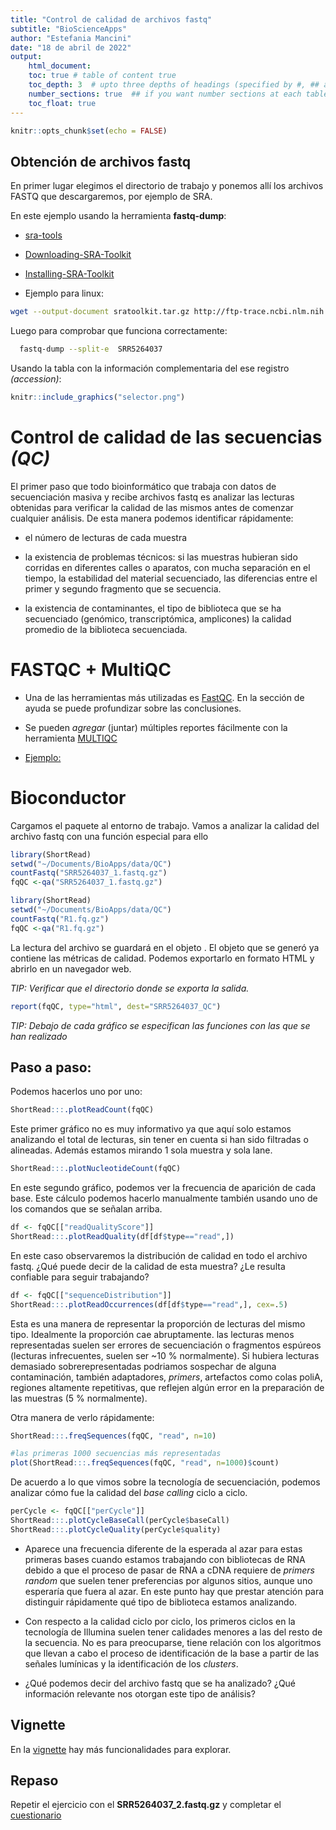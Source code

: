 ```yaml
---
title: "Control de calidad de archivos fastq"
subtitle: "BioScienceApps"
author: "Estefania Mancini"
date: "18 de abril de 2022"
output:
    html_document:
    toc: true # table of content true
    toc_depth: 3  # upto three depths of headings (specified by #, ## and ###)
    number_sections: true  ## if you want number sections at each table header
    toc_float: true
---
```


```r
knitr::opts_chunk$set(echo = FALSE)
```

## Obtención de archivos fastq 

En primer lugar elegimos el directorio de trabajo y ponemos allı́ los archivos FASTQ que descargaremos, por ejemplo de SRA.

En este ejemplo usando la herramienta **fastq-dump**:

* [sra-tools](https://github.com/ncbi/sra-tools/)

* [Downloading-SRA-Toolkit](https://github.com/ncbi/sra-tools/wiki/01.-Downloading-SRA-Toolkit/)

* [Installing-SRA-Toolkit](https://github.com/ncbi/sra-tools/wiki/02.-Installing-SRA-Toolkit)

* Ejemplo para linux:

```bash
wget --output-document sratoolkit.tar.gz http://ftp-trace.ncbi.nlm.nih.gov/sra/sdk/current/sratoolkit.current-ubuntu64.tar.gz
```

Luego para comprobar que funciona correctamente:

```bash
  fastq-dump --split-e  SRR5264037
```

Usando la tabla con la información complementaria  del ese registro _(accession)_:

```r
knitr::include_graphics("selector.png")
```

# Control de calidad de las secuencias _(QC)_

El primer paso que todo bioinformático que trabaja con datos de secuenciación masiva y recibe archivos fastq es analizar las lecturas obtenidas para verificar la calidad de las mismos antes de comenzar cualquier análisis. De esta manera podemos identificar rápidamente: 

* el número de lecturas de cada muestra

* la existencia de problemas técnicos: si las muestras hubieran sido corridas en diferentes calles o aparatos, con mucha separación en el tiempo, la estabilidad del material secuenciado, las diferencias entre el primer y segundo fragmento que se secuencia.

* la existencia de contaminantes, el tipo de biblioteca que se ha secuenciado (genómico, transcriptómica, amplicones) la calidad promedio de la biblioteca secuenciada.

# FASTQC + MultiQC

* Una de las herramientas más utilizadas es   [FastQC](https://www.bioinformatics.babraham.ac.uk/projects/fastqc/). En la sección de ayuda se puede profundizar sobre las conclusiones. 

* Se pueden _agregar_ (juntar) múltiples reportes fácilmente con la herramienta [MULTIQC](https://multiqc.info/)

* [Ejemplo:](https://estepi.github.io/RNA-Seq_II_esp/multiqc/multiqc_report.html)

# Bioconductor 

Cargamos el paquete al entorno de trabajo. Vamos a analizar la calidad del archivo fastq con una función especial para ello 
\texttt{qa}


```r
library(ShortRead)
setwd("~/Documents/BioApps/data/QC")
countFastq("SRR5264037_1.fastq.gz")
fqQC <-qa("SRR5264037_1.fastq.gz")
```

```r
library(ShortRead)
setwd("~/Documents/BioApps/data/QC")
countFastq("R1.fq.gz")
fqQC <-qa("R1.fq.gz")
```

La lectura del archivo se guardará en el objeto \textbf{fqQC}. 
El objeto que se generó ya contiene las métricas de calidad. Podemos exportarlo en formato HTML y abrirlo en un navegador web. 

_TIP: Verificar que el directorio donde se exporta la salida._

```r
report(fqQC, type="html", dest="SRR5264037_QC")
```


_TIP: Debajo de cada gráfico se especifican las funciones con las que se han realizado_

##  Paso a paso: 

Podemos hacerlos uno por uno:

```r
ShortRead:::.plotReadCount(fqQC)
```

Este primer gráfico no es muy informativo ya que aquı́ solo estamos analizando el total de lecturas, sin tener en cuenta si han sido filtradas o alineadas. Además estamos mirando 1 sola muestra y sola lane.

```r
ShortRead:::.plotNucleotideCount(fqQC)
```

En este segundo gráfico, podemos ver la frecuencia de aparición de cada base. Este cálculo podemos hacerlo manualmente también usando uno de los comandos que se señalan arriba.

```r
df <- fqQC[["readQualityScore"]]
ShortRead:::.plotReadQuality(df[df$type=="read",])
```

En este caso observaremos la distribución de calidad en todo el archivo fastq. ¿Qué puede decir de la calidad de esta muestra? ¿Le resulta confiable para seguir trabajando?

```r
df <- fqQC[["sequenceDistribution"]]
ShortRead:::.plotReadOccurrences(df[df$type=="read",], cex=.5)
```

Esta es una manera de representar la proporción de lecturas del mismo tipo. Idealmente la proporción cae abruptamente. las lecturas menos representadas suelen ser errores de secuenciación o fragmentos espúreos (lecturas infrecuentes, suelen ser ~10 % normalmente). Si hubiera lecturas demasiado sobrerepresentadas podriamos sospechar de alguna contaminación, también adaptadores, _primers_, artefactos como colas poliA, regiones altamente repetitivas, que reflejen algún error en la preparación de las muestras (5 % normalmente). 

Otra manera de verlo rápidamente:

```r
ShortRead:::.freqSequences(fqQC, "read", n=10)

#las primeras 1000 secuencias más representadas
plot(ShortRead:::.freqSequences(fqQC, "read", n=1000)$count)
```

De acuerdo a lo que vimos sobre la tecnologı́a de secuenciación, podemos analizar cómo fue la calidad del _base calling_ ciclo a ciclo.

```r
perCycle <- fqQC[["perCycle"]]
ShortRead:::.plotCycleBaseCall(perCycle$baseCall)
ShortRead:::.plotCycleQuality(perCycle$quality)
```

* Aparece una frecuencia diferente de la esperada al azar para estas primeras bases cuando estamos trabajando con bibliotecas de RNA debido a que el proceso de pasar de RNA a cDNA requiere de _primers random_ que suelen tener preferencias por algunos sitios, aunque uno esperarı́a que fuera al azar. En este punto hay que prestar atención para distinguir rápidamente qué tipo de biblioteca estamos analizando. 

* Con respecto a la calidad ciclo por ciclo, los primeros ciclos en la tecnologı́a de Illumina suelen tener calidades menores a las del resto de la secuencia. No es para preocuparse, tiene relación con los algoritmos que llevan a cabo el proceso de identificación de la base a partir de las señales lumı́nicas y la identificación de los _clusters_.

* ¿Qué podemos decir del archivo fastq que se ha analizado? ¿Qué información relevante nos otorgan este tipo de análisis?

## Vignette
En la [vignette](http://bioconductor.org/packages/release/bioc/vignettes/ShortRead/inst/doc/Overview.pdf) hay más funcionalidades para explorar.


## Repaso

Repetir el ejercicio con el **SRR5264037_2.fastq.gz** y completar el [cuestionario](https://forms.gle/4Ydq5KTcEfk1DrXU8)
    


